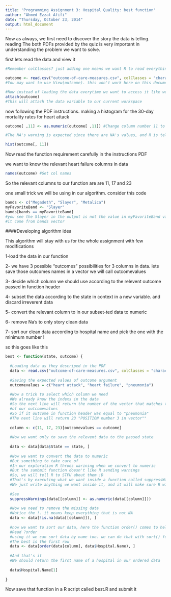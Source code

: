 ---
title: 'Programming Assignment 3: Hospital Quality: best function'
author: "Ahmed Ezzat Afifi"
date: "Thursday, October 23, 2014"
output: html_document
---
Now as always, we first need to discover the story the data is telling. reading The both PDFs provided by the quiz is very important in understanding the problem we want to solve.

first lets read the data and view it


```{r}
#Remember colClasses? just adding one means we want R to read everything as a character

outcome <- read.csv("outcome-of-care-measures.csv", colClasses = "character")
#You may want to use View(outcome). this won't work here on this document

#Now instead of loading the data everytime we want to access it like we did last time, we will be using a much smarter way
attach(outcome)
#This will attach the data variable to our current workspace
```

now following the PDF instructions. making a histogram for the 30-day mortality rates for heart attack

```{r}
outcome[ ,11] <- as.numeric(outcome[ ,11]) #Change column number 11 to numeric type and then added back to the outcome data variable 

#The NA's warning is expected since there are NA's values, and R is telling us to take care of them

hist(outcome[, 11])
```

Now read the function requirement carefully in the instructions PDF

we want to know the relevant heart failure columns in data
```{r}
names(outcome) #Get col names
```
So the relevant columns to our function are are 11, 17 and 23

one small trick we will be using in our algorithm. consider this code
```{r}
bands <- c("Megadeth", "Slayer", "Metalica")
myFavoriteBand <- "Slayer"
bands[bands == myFavoriteBand]
#you see the Slayer in the output is not the value in myFavoriteBand variavle
#it come from bands vector

```




####Developing algorithm idea

This algorithm will stay with us for the whole assignment with few modifications


1-load the data in our function

2- we have 3 possible "outcomes" possibilities for 3 columns in data. lets save those outcomes names in a vector we will call outcomevalues

3- decide which column we should use according to the relevent outcome passed in function header

4- subset the data according to the state in context in a new variable. and discard irreverent data

5- convert the relevant column to in our subset-ted data to numeric

6- remove Na's to only story clean data

7- sort our clean data according to hospital name and pick the one with the minimum number !

so this goes like this

```{r}
best <- function(state, outcome) {
  
  #Loading data as they descriped in the PDF
  data <- read.csv("outcome-of-care-measures.csv", colClasses = "character")
  
  #Saving the expected values of outcome argument
  outcomevalues = c("heart attack", "heart failure", "pneumonia")
  
  #Now a trick to select which column we need
  #We already know the indexs in the data
  #So the next line will return the number of the vector that matches the position
  #of our outcomevalues
  #So if it outcome in function header was equal to "pneumonia"
  #The next line will return 23 "POSITION number 3 in vector"" 
  
  column <- c(11, 17, 23)[outcomevalues == outcome]
  
  #Now we want only to save the relevent data to the passed state
  
  data <- data[data$State == state, ]
  
  #Now we want to convert the data to numeric
  #But something to take care of
  #In our exploration R throes warining when we convert to numeric
  #But the sumbmit function doesn't like R sending warnings
  #So, we will tell R to STFU about them :D 
  #That's by executing what we want inside a function called suppressWarnings()
  #We just write anything we want inside it, and it will make sure R will not say anything
  
  #See 
  suppressWarnings(data[[column]] <- as.numeric(data[[column]]))
  
  #Now we need to remove the missing data
  #Notice the !. it means keep everything that is not NA
  data <- data[!is.na(data[[column]]), ]
  
  #now we want to sort our data, here the function order() comes to help
  #Read ?order
  #using it we can sort data by name too. we can do that with sort() function
  #The best is the first row
  data <- data[order(data[column], data$Hospital.Name), ]
  
  #And that's it
  #We should return the first name of a hospital in our ordered data
  
  data$Hospital.Name[1]
  
}
```

Now save that function in a R script called best.R and submit it

